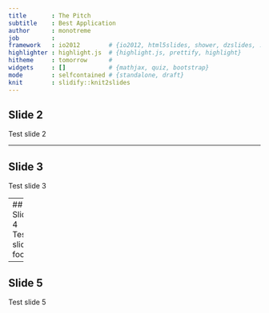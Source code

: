```yaml
---
title       : The Pitch
subtitle    : Best Application
author      : monotreme
job         : 
framework   : io2012        # {io2012, html5slides, shower, dzslides, ...}
highlighter : highlight.js  # {highlight.js, prettify, highlight}
hitheme     : tomorrow      # 
widgets     : []            # {mathjax, quiz, bootstrap}
mode        : selfcontained # {standalone, draft}
knit        : slidify::knit2slides
---
```



## Slide 2
Test slide 2

---

## Slide 3
Test slide 3

---
## Slide 4
Test slide foo

---
## Slide 5
Test slide 5



